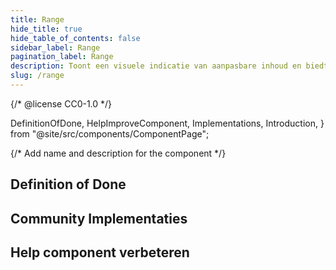 ```yaml
---
title: Range
hide_title: true
hide_table_of_contents: false
sidebar_label: Range
pagination_label: Range
description: Toont een visuele indicatie van aanpasbare inhoud en biedt de mogelijkheid om een waarde binnen een vooraf ingesteld bereik te kiezen.
slug: /range
---
```


{/* @license CC0-1.0 */}

  DefinitionOfDone,
  HelpImproveComponent,
  Implementations,
  Introduction,
} from "@site/src/components/ComponentPage";

{/* Add name and description for the component */}


<Introduction component={component} headingLevel={1} description={description} />

## Definition of Done

<DefinitionOfDone component={component} headingLevel={3} />

## Community Implementaties

<Implementations component={component} headingLevel={3} />

## Help component verbeteren

<HelpImproveComponent component={component} headingLevel={3} />
